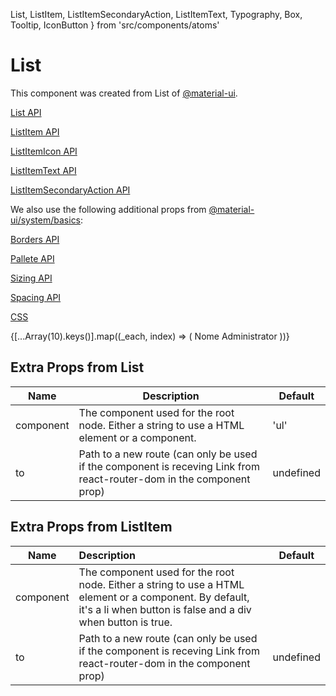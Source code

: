   List,
  ListItem,
  ListItemSecondaryAction,
  ListItemText,
  Typography,
  Box,
  Tooltip,
  IconButton
} from 'src/components/atoms'

<Meta title="Components/Atoms/List" component={List} />

# List

This component was created from List of [@material-ui](https://material-ui.com).

[List API](https://material-ui.com/api/list)

[ListItem API](https://material-ui.com/api/list-item)

[ListItemIcon API](https://material-ui.com/api/list-item-icon)

[ListItemText API](https://material-ui.com/api/list-item-text)

[ListItemSecondaryAction API](https://material-ui.com/api/list-item-secondary-action)

We also use the following additional props from [@material-ui/system/basics](https://material-ui.com/system/basics):

[Borders API](https://material-ui.com/system/borders)

[Pallete API](https://material-ui.com/system/pallete)

[Sizing API](https://material-ui.com/system/sizing)

[Spacing API](https://material-ui.com/system/spacing)

[CSS](https://material-ui.com/system/basics/#css-property)

<Preview>
  <Story name="list">
    <List
      width={1}
      height={200}
      border={1}
      color="grey.400"
      borderRadius={4}
      css={{ overflow: 'auto' }}
    >
      {[...Array(10).keys()].map((_each, index) => (
        <ListItem button key={index}>
          <ListItemText color="text.primary">Nome</ListItemText>
          <ListItemSecondaryAction>
            <Box display="flex" alignItems="center">
              <Typography
                color="text.primary"
                component="label"
                htmlFor={`checkbox-${index}`}
                css={{ cursor: 'pointer' }}
              >
                Administrator
              </Typography>
              <Tooltip title="Delete">
                <IconButton aria-label="delete">
                  <Delete />
                </IconButton>
              </Tooltip>
            </Box>
          </ListItemSecondaryAction>
        </ListItem>
      ))}
    </List>
  </Story>
</Preview>

## Extra Props from List

| Name      | Description                                                                                                          | Default   |
| --------- | -------------------------------------------------------------------------------------------------------------------- | --------- |
| component | The component used for the root node. Either a string to use a HTML element or a component.                          | 'ul'      |
| to        | Path to a new route (can only be used if the component is receving Link from react-router-dom in the component prop) | undefined |

## Extra Props from ListItem

| Name      | Description                                                                                                                                                           | Default   |
| --------- | :-------------------------------------------------------------------------------------------------------------------------------------------------------------------- | --------- |
| component | The component used for the root node. Either a string to use a HTML element or a component. By default, it's a li when button is false and a div when button is true. |           |
| to        | Path to a new route (can only be used if the component is receving Link from react-router-dom in the component prop)                                                  | undefined |
